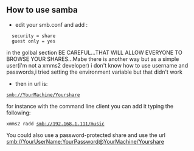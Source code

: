 ==How to use samba==
*edit your smb.conf and add :
   security = share
   guest only = yes
in the golbal section
BE CAREFUL...THAT WILL ALLOW EVERYONE TO BROWSE YOUR SHARES...Mabe there is another way but as a simple user(i'm not a xmms2 developer) i don't know how to use username and passwords,i tried setting the environment variable but that didn't work

*then in url is:
 smb://YourMachine/Yourshare
for instance with the command line client you can add it typing the following:
 xmms2 radd smb://192.168.1.111/music

You could also use a password-protected share and use the url smb://YourUserName:YourPassword@YourMachine/Yourshare